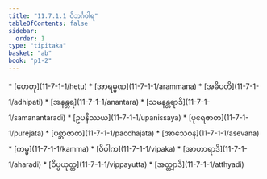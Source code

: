 ```yaml
---
title: "11.7.1.1 ဝိဘင်္ဂဝါရ"
tableOfContents: false
sidebar:
  order: 1
type: "tipitaka"
basket: "ab"
book: "p1-2"
---
```



<DynamicBreadcrumb />



<TableOfContents book="p1-2" section="11.7.1.1">
* [ဟေတု](11-7-1-1/hetu)
* [အာရမ္မဏ](11-7-1-1/arammana)
* [အဓိပတိ](11-7-1-1/adhipati)
* [အနန္တရ](11-7-1-1/anantara)
* [သမနန္တရာဒိ](11-7-1-1/samanantaradi)
* [ဥပနိဿယ](11-7-1-1/upanissaya)
* [ပုရေဇာတ](11-7-1-1/purejata)
* [ပစ္ဆာဇာတ](11-7-1-1/pacchajata)
* [အာသေဝန](11-7-1-1/asevana)
* [ကမ္မ](11-7-1-1/kamma)
* [ဝိပါက](11-7-1-1/vipaka)
* [အာဟာရာဒိ](11-7-1-1/aharadi)
* [ဝိပ္ပယုတ္တ](11-7-1-1/vippayutta)
* [အတ္ထျာဒိ](11-7-1-1/atthyadi)
</TableOfContents>